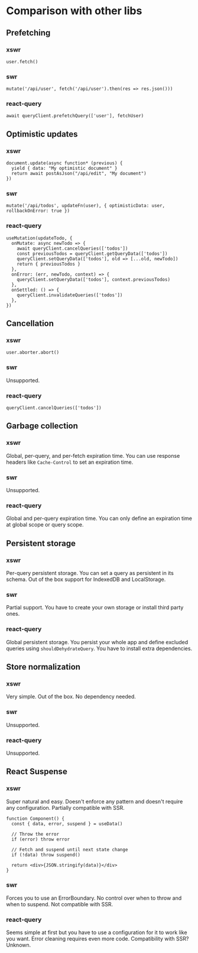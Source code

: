 # Comparison with other libs

## Prefetching

### xswr

```tsx
user.fetch()
```

### swr

```tsx
mutate('/api/user', fetch('/api/user').then(res => res.json()))
```

### react-query

```tsx
await queryClient.prefetchQuery(['user'], fetchUser)
```

## Optimistic updates

### xswr

```tsx
document.update(async function* (previous) {
  yield { data: "My optimistic document" }
  return await postAsJson("/api/edit", "My document")
})
```

### swr

```tsx
mutate('/api/todos', updateFn(user), { optimisticData: user, rollbackOnError: true })
```

### react-query

```tsx
useMutation(updateTodo, {
  onMutate: async newTodo => {
    await queryClient.cancelQueries(['todos'])
    const previousTodos = queryClient.getQueryData(['todos'])
    queryClient.setQueryData(['todos'], old => [...old, newTodo])
    return { previousTodos }
  },
  onError: (err, newTodo, context) => {
    queryClient.setQueryData(['todos'], context.previousTodos)
  },
  onSettled: () => {
    queryClient.invalidateQueries(['todos'])
  },
})
```

## Cancellation

### xswr

```tsx
user.aborter.abort()
```

### swr

Unsupported.

### react-query

```tsx
queryClient.cancelQueries(['todos'])
```

## Garbage collection

### xswr

Global, per-query, and per-fetch expiration time. You can use response headers like `Cache-Control` to set an expiration time.

### swr

Unsupported.

### react-query

Global and per-query expiration time. You can only define an expiration time at global scope or query scope.

## Persistent storage

### xswr

Per-query persistent storage. You can set a query as persistent in its schema. Out of the box support for IndexedDB and LocalStorage.

### swr

Partial support. You have to create your own storage or install third party ones.

### react-query

Global persistent storage. You persist your whole app and define excluded queries using `shouldDehydrateQuery`. You have to install extra dependencies.

## Store normalization

### xswr

Very simple. Out of the box. No dependency needed.

### swr

Unsupported.

### react-query

Unsupported.

## React Suspense

### xswr

Super natural and easy. Doesn't enforce any pattern and doesn't require any configuration. Partially compatible with SSR.

```tsx
function Component() {
  const { data, error, suspend } = useData()

  // Throw the error
  if (error) throw error

  // Fetch and suspend until next state change
  if (!data) throw suspend()

  return <div>{JSON.stringify(data)}</div>
}
```

### swr

Forces you to use an ErrorBoundary. No control over when to throw and when to suspend. Not compatible with SSR.

### react-query

Seems simple at first but you have to use a configuration for it to work like you want. Error cleaning requires even more code. Compatibility with SSR? Unknown.